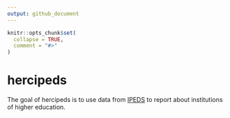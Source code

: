 ```yaml
---
output: github_document
---
```


<!-- README.md is generated from README.Rmd. Please edit that file -->

```r
knitr::opts_chunk$set(
  collapse = TRUE,
  comment = "#>"
)
```

# hercipeds

<!-- badges: start -->
<!-- badges: end -->

The goal of hercipeds is to use data from [IPEDS](https://nces.ed.gov/ipeds) to report about institutions of higher education.
